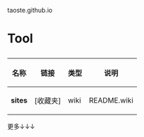 taoste.github.io

<h1>Tool</h1>

{|
! 名称 !! 链接 !! 类型 !! 说明
|-
| '''sites''' || [收藏夹] || wiki || README.wiki
|}
更多↓↓↓
